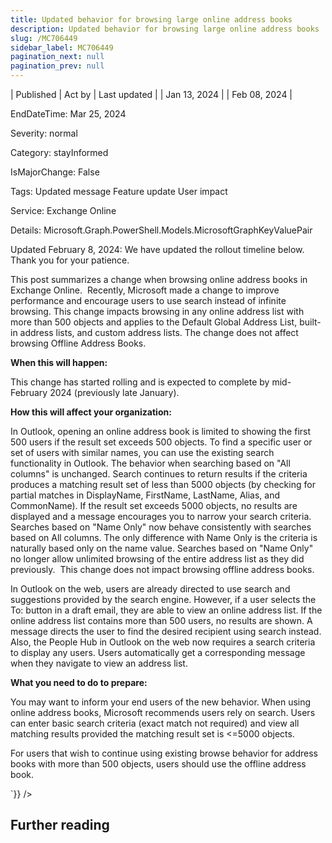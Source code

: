 ```yaml
---
title: Updated behavior for browsing large online address books
description: Updated behavior for browsing large online address books
slug: /MC706449
sidebar_label: MC706449
pagination_next: null
pagination_prev: null
---
```



| Published | Act by | Last updated |
| Jan 13, 2024 |  | Feb 08, 2024 |

EndDateTime: Mar 25, 2024

Severity: normal

Category: stayInformed

IsMajorChange: False

Tags: Updated message Feature update User impact

Service: Exchange Online

Details: Microsoft.Graph.PowerShell.Models.MicrosoftGraphKeyValuePair

<div dangerouslySetInnerHTML={{__html:`
<p>Updated February 8, 2024: We have updated the rollout timeline below. Thank you for your patience.</p><p>This post summarizes a change when browsing online address books in Exchange Online.&nbsp; Recently, Microsoft made a change to improve performance and encourage users to use search instead of infinite browsing. This change impacts browsing in any online address list with more than 500 objects and applies to the Default Global Address List, built-in address lists, and custom address lists. The change does not affect browsing Offline Address Books.<br></p><p>
</p><p><b>When this will happen:</b><br></p><p>This change has started rolling and is expected to complete by mid-February 2024 (previously late January).</p><p><b>How this will affect your organization:</b><br></p><p>In Outlook, opening an online address book is limited to showing the first 500 users if the result set exceeds 500 objects. To find a specific user or set of users with similar names, you can use the existing search functionality in Outlook. The behavior when searching based on "All columns" is unchanged. Search continues to return results if the criteria produces a matching result set of less than 5000 objects (by checking for partial matches in DisplayName, FirstName, LastName, Alias, and CommonName). If the result set exceeds 5000 objects, no results are displayed and a message encourages you to narrow your search criteria. Searches based on "Name Only" now behave consistently with searches based on All columns. The only difference with Name Only is the criteria is naturally based only on the name value. Searches based on "Name Only" no longer allow unlimited browsing of the entire address list as they did previously.&nbsp; This change does not impact browsing offline address books.</p><p>In Outlook on the web, users are already directed to use search and suggestions provided by the search engine. However, if a user selects the To: button in a draft email, they are able to view an online address list. If the online address list contains more than 500 users, no results are shown. A message directs the user to find the desired recipient using search instead. Also, the People Hub in Outlook on the web now requires a search criteria to display any users. Users automatically get a corresponding message when they navigate to view an address list.</p><p><b>What you need to do to prepare:</b></p><p>You may want to inform your end users of the new behavior. When using online address books, Microsoft recommends users rely on search. Users can enter basic search criteria (exact match not required) and view all matching results provided the matching result set is &lt;=5000 objects.</p><p>For users that wish to continue using existing browse behavior for address books with more than 500 objects, users should use the offline address book.</p>
`}} />

## Further reading
